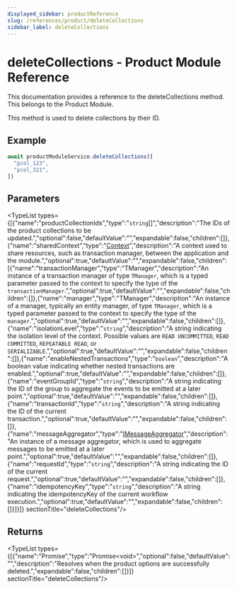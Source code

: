 ```yaml
---
displayed_sidebar: productReference
slug: /references/product/deleteCollections
sidebar_label: deleteCollections
---
```



# deleteCollections - Product Module Reference

This documentation provides a reference to the deleteCollections method. This belongs to the Product Module.

This method is used to delete collections by their ID.

## Example

```ts
await productModuleService.deleteCollections([
  "pcol_123",
  "pcol_321",
])
```

## Parameters

<TypeList types={[{"name":"productCollectionIds","type":"`string`[]","description":"The IDs of the product collections to be updated.","optional":false,"defaultValue":"","expandable":false,"children":[]},{"name":"sharedContext","type":"[Context](../../interfaces/product.Context.mdx)","description":"A context used to share resources, such as transaction manager, between the application and the module.","optional":true,"defaultValue":"","expandable":false,"children":[{"name":"transactionManager","type":"TManager","description":"An instance of a transaction manager of type `TManager`, which is a typed parameter passed to the context to specify the type of the `transactionManager`.","optional":true,"defaultValue":"","expandable":false,"children":[]},{"name":"manager","type":"TManager","description":"An instance of a manager, typically an entity manager, of type `TManager`, which is a typed parameter passed to the context to specify the type of the `manager`.","optional":true,"defaultValue":"","expandable":false,"children":[]},{"name":"isolationLevel","type":"`string`","description":"A string indicating the isolation level of the context. Possible values are `READ UNCOMMITTED`, `READ COMMITTED`, `REPEATABLE READ`, or `SERIALIZABLE`.","optional":true,"defaultValue":"","expandable":false,"children":[]},{"name":"enableNestedTransactions","type":"`boolean`","description":"A boolean value indicating whether nested transactions are enabled.","optional":true,"defaultValue":"","expandable":false,"children":[]},{"name":"eventGroupId","type":"`string`","description":"A string indicating the ID of the group to aggregate the events to be emitted at a later point.","optional":true,"defaultValue":"","expandable":false,"children":[]},{"name":"transactionId","type":"`string`","description":"A string indicating the ID of the current transaction.","optional":true,"defaultValue":"","expandable":false,"children":[]},{"name":"messageAggregator","type":"[IMessageAggregator](../../interfaces/product.IMessageAggregator.mdx)","description":"An instance of a message aggregator, which is used to aggregate messages to be emitted at a later point.","optional":true,"defaultValue":"","expandable":false,"children":[]},{"name":"requestId","type":"`string`","description":"A string indicating the ID of the current request.","optional":true,"defaultValue":"","expandable":false,"children":[]},{"name":"idempotencyKey","type":"`string`","description":"A string indicating the idempotencyKey of the current workflow execution.","optional":true,"defaultValue":"","expandable":false,"children":[]}]}]}  sectionTitle="deleteCollections"/>

## Returns

<TypeList types={[{"name":"Promise","type":"Promise&#60;void&#62;","optional":false,"defaultValue":"","description":"Resolves when the product options are successfully deleted.","expandable":false,"children":[]}]}  sectionTitle="deleteCollections"/>
